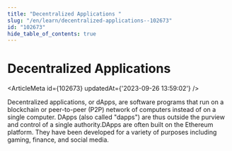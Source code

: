 ```yaml
---
title: "Decentralized Applications "
slug: "/en/learn/decentralized-applications--102673"
id: "102673"
hide_table_of_contents: true
---
```



# Decentralized Applications 

<ArticleMeta id={102673} updatedAt={'2023-09-26 13:59:02'} />
<div className='border-solid border-b border-t-0 my-4 border-[var(--ifm-color-gray-300)]' />

Decentralized applications, or dApps, are software programs that run on a blockchain or peer-to-peer (P2P) network of computers instead of on a single computer. DApps (also called "dapps") are thus outside the purview and control of a single authority.DApps are often built on the Ethereum platform. They have been developed for a variety of purposes including gaming, finance, and social media.
